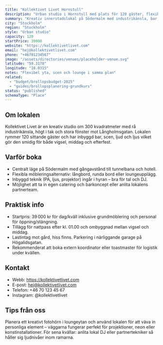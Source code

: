 ```yaml
---
title: "Kollektivet Livet Hornstull"
description: "Urban studio i Hornstull med plats för 120 gäster, flexibel planlösning och full service."
summary: "Kreativ innerstadslokal på Södermalm med industrikänsla, bar, scen och möjlighet att ta in egen catering."
city: "Stockholm"
region: "Stockholm"
style: "Urban studio"
capacity: 120
startPrice: 39000
website: "https://kollektivetlivet.com"
email: "hej@kollektivetlivet.com"
phone: "+46701234567"
image: "/assets/directories/venues/placeholder-venue.svg"
latitude: "59.3178"
longitude: "18.0315"
notes: "Flexibel yta, scen och lounge i samma plan"
related:
  - "budget/brollopsbudget-2025"
  - "guides/brollopsplanering-grundkurs"
status: "published"
schemaType: "Place"
---
```


## Om lokalen

Kollektivet Livet är en kreativ studio om 300 kvadratmeter med rå industrikänsla, högt i tak och stora fönster mot Långholmsgatan. Lokalen rymmer 120 sittande gäster och har inbyggd bar, scen, ljud och ljus vilket gör den smidig för både vigsel, middag och efterfest.

## Varför boka

- Centralt läge på Södermalm med gångavstånd till tunnelbana och hotell.
- Flexibla möbleringsalternativ: långbord, runda bord eller loungeupplägg.
- Inbyggd teknik (PA, ljus, projektor) ingår i hyran – bra för tal och DJ.
- Möjlighet att ta in egen catering och barkoncept eller anlita lokalens partnerteam.

## Praktisk info

- Startpris: 39 000 kr för dag/kväll inklusive grundmöblering och personal för öppning/stängning.
- Tillägg för nattpass efter kl. 01.00 och ombyggnad mellan vigsel och middag.
- Lastintag mot gård, hiss finns. Parkering i närliggande garage på Högalidsgatan.
- Rekommenderat att boka extern koordinator eller toastmaster för logistik under kvällen.

## Kontakt

- Webb: https://kollektivetlivet.com
- E-post: hej@kollektivetlivet.com
- Telefon: +46 70 123 45 67
- Instagram: @kollektivetlivet

## Tips från oss

Planera ett kreativt fotohörn i loungeytan och använd lokalen för att väva in personliga element – väggarna fungerar perfekt för projektioner, neon eller konstinstallationer. För sena kvällar: anlita lokal DJ eller partnertekniker så håller sig ljudnivåer inom ramarna.
